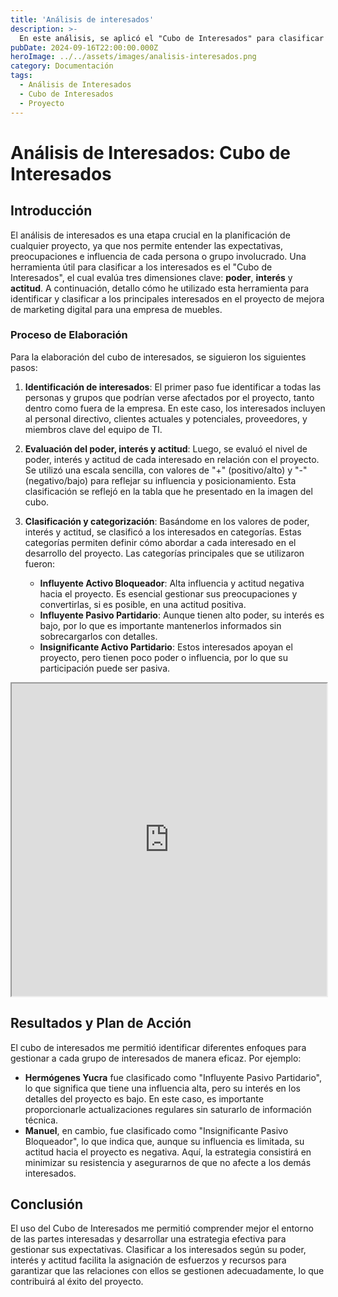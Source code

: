 ```yaml
---
title: 'Análisis de interesados'
description: >-
  En este análisis, se aplicó el "Cubo de Interesados" para clasificar a los actores clave en función de su poder, interés y actitud, lo que permitió identificar estrategias específicas para cada uno y garantizar una gestión eficiente del proyecto.
pubDate: 2024-09-16T22:00:00.000Z
heroImage: ../../assets/images/analisis-interesados.png
category: Documentación
tags:
  - Análisis de Interesados
  - Cubo de Interesados
  - Proyecto
---
```


# Análisis de Interesados: Cubo de Interesados

## Introducción

El análisis de interesados es una etapa crucial en la planificación de cualquier proyecto, ya que nos permite entender las expectativas, preocupaciones e influencia de cada persona o grupo involucrado. Una herramienta útil para clasificar a los interesados es el "Cubo de Interesados", el cual evalúa tres dimensiones clave: **poder**, **interés** y **actitud**. A continuación, detallo cómo he utilizado esta herramienta para identificar y clasificar a los principales interesados en el proyecto de mejora de marketing digital para una empresa de muebles.

### Proceso de Elaboración

Para la elaboración del cubo de interesados, se siguieron los siguientes pasos:

1. **Identificación de interesados**: El primer paso fue identificar a todas las personas y grupos que podrían verse afectados por el proyecto, tanto dentro como fuera de la empresa. En este caso, los interesados incluyen al personal directivo, clientes actuales y potenciales, proveedores, y miembros clave del equipo de TI.

2. **Evaluación del poder, interés y actitud**: Luego, se evaluó el nivel de poder, interés y actitud de cada interesado en relación con el proyecto. Se utilizó una escala sencilla, con valores de "+" (positivo/alto) y "-" (negativo/bajo) para reflejar su influencia y posicionamiento. Esta clasificación se reflejó en la tabla que he presentado en la imagen del cubo.

3. **Clasificación y categorización**: Basándome en los valores de poder, interés y actitud, se clasificó a los interesados en categorías. Estas categorías permiten definir cómo abordar a cada interesado en el desarrollo del proyecto. Las categorías principales que se utilizaron fueron:

   - **Influyente Activo Bloqueador**: Alta influencia y actitud negativa hacia el proyecto. Es esencial gestionar sus preocupaciones y convertirlas, si es posible, en una actitud positiva.
   - **Influyente Pasivo Partidario**: Aunque tienen alto poder, su interés es bajo, por lo que es importante mantenerlos informados sin sobrecargarlos con detalles.
   - **Insignificante Activo Partidario**: Estos interesados apoyan el proyecto, pero tienen poco poder o influencia, por lo que su participación puede ser pasiva.

<iframe
	style='width: 100%; height: 500px;'
	src='https://docs.google.com/spreadsheets/d/e/2PACX-1vSj4xtXmN4Ts1Zbl7ubjRA4LCrMrYHjAmIrvi3mlJLmNLIup7ff9nmI-fZNxBuYXqjMWg9CFkNmhHoL/pubhtml?gid=1170421490&amp;single=true&amp;widget=true&amp;headers=false'
></iframe>

## Resultados y Plan de Acción

El cubo de interesados me permitió identificar diferentes enfoques para gestionar a cada grupo de interesados de manera eficaz. Por ejemplo:

- **Hermógenes Yucra** fue clasificado como "Influyente Pasivo Partidario", lo que significa que tiene una influencia alta, pero su interés en los detalles del proyecto es bajo. En este caso, es importante proporcionarle actualizaciones regulares sin saturarlo de información técnica.
- **Manuel**, en cambio, fue clasificado como "Insignificante Pasivo Bloqueador", lo que indica que, aunque su influencia es limitada, su actitud hacia el proyecto es negativa. Aquí, la estrategia consistirá en minimizar su resistencia y asegurarnos de que no afecte a los demás interesados.

## Conclusión

El uso del Cubo de Interesados me permitió comprender mejor el entorno de las partes interesadas y desarrollar una estrategia efectiva para gestionar sus expectativas. Clasificar a los interesados según su poder, interés y actitud facilita la asignación de esfuerzos y recursos para garantizar que las relaciones con ellos se gestionen adecuadamente, lo que contribuirá al éxito del proyecto.
